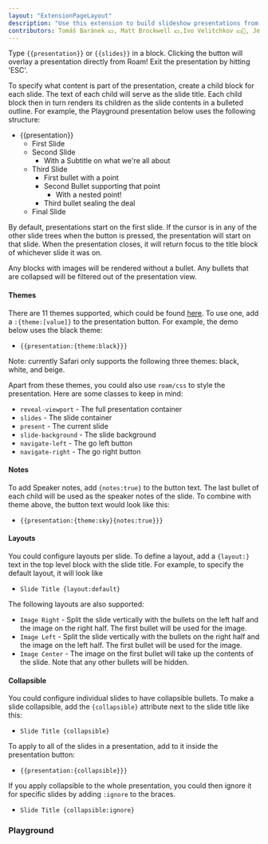 ```yaml
---
layout: "ExtensionPageLayout"
description: "Use this extension to build slideshow presentations from within Roam!"
contributors: Tomáš Baránek 💵, Matt Brockwell 💵,Ivo Velitchkov 💵📓, Jerry Yu 💵, Abhay Prasanna 📓🤔, Adolfo Ramírez Corona 📓
---
```


Type `{{presentation}}` or `{{slides}}` in a block. Clicking the button will overlay a presentation directly from Roam! Exit the presentation by hitting 'ESC'.

To specify what content is part of the presentation, create a child block for each slide. The text of each child will serve as the slide title. Each child block then in turn renders its children as the slide contents in a bulleted outline. For example, the Playground presentation below uses the following structure:

- {{presentation}}
    - First Slide
    - Second Slide
        - With a Subtitle on what we're all about
    - Third Slide
        - First bullet with a point
        - Second Bullet supporting that point
            - With a nested point!
        - Third bullet sealing the deal
    - Final Slide

By default, presentations start on the first slide. If the cursor is in any of the other slide trees when the button is pressed, the presentation will start on that slide. When the presentation closes, it will return focus to the title block of whichever slide it was on.

Any blocks with images will be rendered without a bullet. Any bullets that are collapsed will be filtered out of the presentation view.

#### Themes 

There are 11 themes supported, which could be found [here](https://revealjs.com/themes/). To use one, add a `:{theme:[value]}` to the presentation button. For example, the demo below uses the black theme:

- `{{presentation:{theme:black}}}`

Note: currently Safari only supports the following three themes: black, white, and beige.

Apart from these themes, you could also use `roam/css` to style the presentation. Here are some classes to keep in mind:
- `reveal-viewport` - The full presentation container
- `slides` - The slide container
- `present` - The current slide
- `slide-background` - The slide background
- `navigate-left` - The go left button
- `navigate-right` - The go right button

#### Notes

To add Speaker notes, add `{notes:true}` to the button text. The last bullet of each child will be used as the speaker notes of the slide. To combine with theme above, the button text would look like this:

- `{{presentation:{theme:sky}{notes:true}}}`

#### Layouts

You could configure layouts per slide. To define a layout, add a `{layout:}` text in the top level block with the slide title. For example, to specify the default layout, it will look like

- `Slide Title {layout:default}`

The following layouts are also supported:

- `Image Right` - Split the slide vertically with the bullets on the left half and the image on the right half. The first bullet will be used for the image.
- `Image Left` - Split the slide vertically with the bullets on the right half and the image on the left half. The first bullet will be used for the image.
- `Image Center` - The image on the first bullet will take up the contents of the slide. Note that any other bullets will be hidden.

#### Collapsible

You could configure individual slides to have collapsible bullets. To make a slide collapsible, add the `{collapsible}` attribute next to the slide title like this:

- `Slide Title {collapsible}`

To apply to all of the slides in a presentation, add to it inside the presentation button:

- `{{presentation:{collapsible}}}`

If you apply collapsible to the whole presentation, you could then ignore it for specific slides by adding `:ignore` to the braces.

- `Slide Title {collapsible:ignore}`


### Playground

<DemoPresentation />
